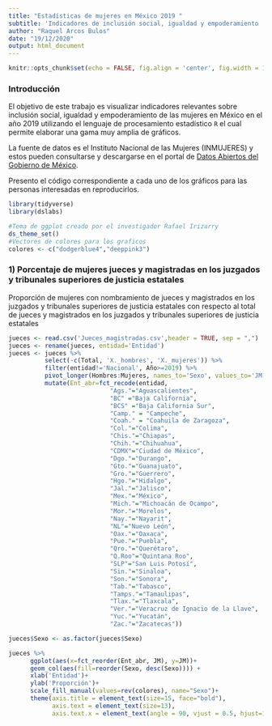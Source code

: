 ```yaml
---
title: "Estadísticas de mujeres en México 2019 "
subtitle: 'Indicadores de inclusión social, igualdad y empoderamiento  2019' 
author: "Raquel Arcos Bulos"
date: "19/12/2020"
output: html_document
---
```


```r
knitr::opts_chunk$set(echo = FALSE, fig.align = 'center', fig.width = 10 )
```

### Introducción

El objetivo de este trabajo es visualizar indicadores relevantes sobre inclusión social, igualdad y empoderamiento de las mujeres en México en el año 2019 utilizando el lenguaje de procesamiento estadístico `R` el cual permite elaborar una gama muy amplia de gráficos.

La fuente de datos es el Instituto Nacional de las Mujeres (INMUJERES) y estos pueden consultarse y descargarse en el portal de [Datos Abiertos del Gobierno de México](https://datos.gob.mx/busca/dataset/estadisticas-de-mujeres-indicadores-de-inclusion-social-igualdad-y-empoderamiento).

Presento el código correspondiente a cada uno de los gráficos para las personas interesadas en reproducirlos.

```r
library(tidyverse)
library(dslabs)
```

```r
#Tema de ggplot creado por el investigador Rafael Irizarry
ds_theme_set()
#Vectores de colores para los graficos
colores <- c("dodgerblue4","deeppink3")
```

### 1) Porcentaje de mujeres jueces y magistradas en los juzgados y tribunales superiores de justicia estatales
Proporción de mujeres con nombramiento de jueces y magistrados en los juzgados y tribunales superiores de justicia estatales con respecto al total de jueces y magistrados en los juzgados y tribunales superiores de justicia estatales


```r
jueces <- read.csv('Jueces_magistradas.csv',header = TRUE, sep = ",")
jueces <- rename(jueces, entidad='Entidad')
jueces <- jueces %>%
          select(-c(Total, 'X._hombres', 'X._mujeres')) %>% 
          filter(entidad!='Nacional', Año>=2019) %>% 
          pivot_longer(Hombres:Mujeres, names_to='Sexo', values_to='JM') %>% 
          mutate(Ent_abr=fct_recode(entidad,
                            "Ags."="Aguascalientes", 
                            "BC" ="Baja California", 
                            "BCS" ="Baja California Sur",
                            "Camp." = "Campeche", 
                            "Coah." = "Coahuila de Zaragoza",  
                            "Col."="Colima", 
                            "Chis."="Chiapas",
                            "Chih."="Chihuahua", 
                            "CDMX"="Ciudad de México", 
                            "Dgo."="Durango", 
                            "Gto."="Guanajuato", 
                            "Gro."="Guerrero", 
                            "Hgo."="Hidalgo", 
                            "Jal."="Jalisco", 
                            "Mex."="México", 
                            "Mich."="Michoacán de Ocampo", 
                            "Mor."="Morelos", 
                            "Nay."="Nayarit", 
                            "NL"="Nuevo León", 
                            "Oax."="Oaxaca", 
                            "Pue."="Puebla", 
                            "Qro."="Querétaro", 
                            "Q.Roo"="Quintana Roo", 
                            "SLP"="San Luis Potosí", 
                            "Sin."="Sinaloa", 
                            "Son."="Sonora", 
                            "Tab."="Tabasco", 
                            "Tamps."="Tamaulipas", 
                            "Tlax."="Tlaxcala", 
                            "Ver."="Veracruz de Ignacio de la Llave", 
                            "Yuc."="Yucatán", 
                            "Zac."="Zacatecas"))
```

```r
jueces$Sexo <- as.factor(jueces$Sexo)
```

```r
jueces %>% 
      ggplot(aes(x=fct_reorder(Ent_abr, JM), y=JM))+
      geom_col(aes(fill=reorder(Sexo, desc(Sexo)))) +
      xlab('Entidad')+
      ylab('Proporción')+
      scale_fill_manual(values=rev(colores), name="Sexo")+
      theme(axis.title = element_text(size=15, face="bold"),
            axis.text = element_text(size=13), 
            axis.text.x = element_text(angle = 90, vjust = 0.5, hjust=1))
```






